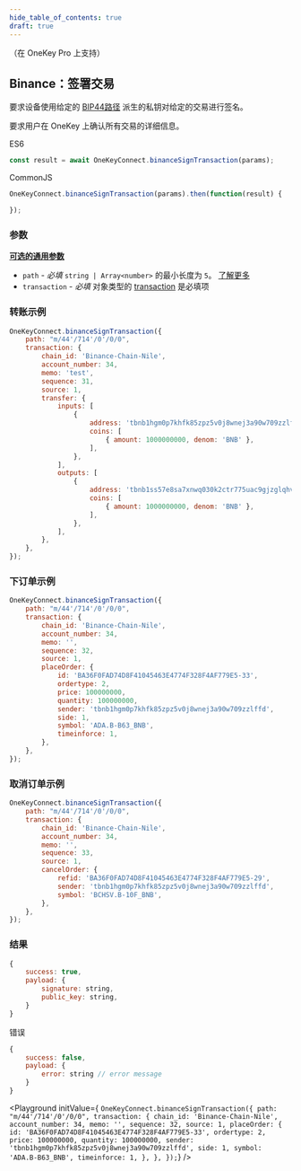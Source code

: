 ```yaml
---
hide_table_of_contents: true
draft: true
---
```


（在 OneKey Pro 上支持）

## Binance：签署交易

要求设备使用给定的 [BIP44路径](./path) 派生的私钥对给定的交易进行签名。

要求用户在 OneKey 上确认所有交易的详细信息。

ES6
```javascript
const result = await OneKeyConnect.binanceSignTransaction(params);
```

CommonJS
```javascript
OneKeyConnect.binanceSignTransaction(params).then(function(result) {

});
```

### 参数

[**可选的通用参数**](./commonParams)

* `path` - *必填* `string | Array<number>` 的最小长度为 `5`。 [了解更多](./path)
* `transaction` - *必填* 对象类型的 [transaction](https://github.com/OneKeyHQ/connect/blob/onekey/src/js/types/binance.js#L61-71) 是必填项

### 转账示例

```javascript
OneKeyConnect.binanceSignTransaction({
    path: "m/44'/714'/0'/0/0",
    transaction: {
        chain_id: 'Binance-Chain-Nile',
        account_number: 34,
        memo: 'test',
        sequence: 31,
        source: 1,
        transfer: {
            inputs: [
                {
                    address: 'tbnb1hgm0p7khfk85zpz5v0j8wnej3a90w709zzlffd',
                    coins: [
                        { amount: 1000000000, denom: 'BNB' },
                    ],
                },
            ],
            outputs: [
                {
                    address: 'tbnb1ss57e8sa7xnwq030k2ctr775uac9gjzglqhvpy',
                    coins: [
                        { amount: 1000000000, denom: 'BNB' },
                    ],
                },
            ],
        },
    },
});
```

### 下订单示例

```javascript
OneKeyConnect.binanceSignTransaction({
    path: "m/44'/714'/0'/0/0",
    transaction: {
        chain_id: 'Binance-Chain-Nile',
        account_number: 34,
        memo: '',
        sequence: 32,
        source: 1,
        placeOrder: {
            id: 'BA36F0FAD74D8F41045463E4774F328F4AF779E5-33',
            ordertype: 2,
            price: 100000000,
            quantity: 100000000,
            sender: 'tbnb1hgm0p7khfk85zpz5v0j8wnej3a90w709zzlffd',
            side: 1,
            symbol: 'ADA.B-B63_BNB',
            timeinforce: 1,
        },
    },
});
```

### 取消订单示例
```javascript
OneKeyConnect.binanceSignTransaction({
    path: "m/44'/714'/0'/0/0",
    transaction: {
        chain_id: 'Binance-Chain-Nile',
        account_number: 34,
        memo: '',
        sequence: 33,
        source: 1,
        cancelOrder: {
            refid: 'BA36F0FAD74D8F41045463E4774F328F4AF779E5-29',
            sender: 'tbnb1hgm0p7khfk85zpz5v0j8wnej3a90w709zzlffd',
            symbol: 'BCHSV.B-10F_BNB',
        },
    },
});
```

### 结果
```javascript
{
    success: true,
    payload: {
        signature: string,
        public_key: string,
    }
}
```
错误
```javascript
{
    success: false,
    payload: {
        error: string // error message
    }
}
```

<Playground
    initValue={
`OneKeyConnect.binanceSignTransaction({
    path: "m/44'/714'/0'/0/0",
    transaction: {
        chain_id: 'Binance-Chain-Nile',
        account_number: 34,
        memo: '',
        sequence: 32,
        source: 1,
        placeOrder: {
            id: 'BA36F0FAD74D8F41045463E4774F328F4AF779E5-33',
            ordertype: 2,
            price: 100000000,
            quantity: 100000000,
            sender: 'tbnb1hgm0p7khfk85zpz5v0j8wnej3a90w709zzlffd',
            side: 1,
            symbol: 'ADA.B-B63_BNB',
            timeinforce: 1,
        },
    },
});`}
/>
